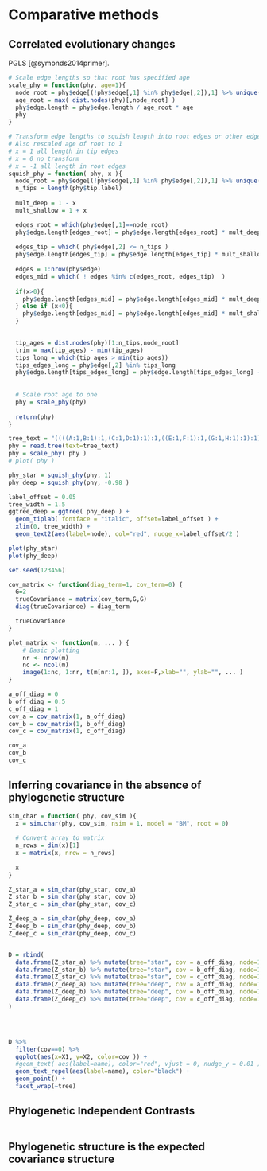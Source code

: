 # Comparative methods

## Correlated evolutionary changes

PGLS [@symonds2014primer].


```r

# Scale edge lengths so that root has specified age
scale_phy = function(phy, age=1){
  node_root = phy$edge[(!phy$edge[,1] %in% phy$edge[,2]),1] %>% unique()
  age_root = max( dist.nodes(phy)[,node_root] )
  phy$edge.length = phy$edge.length / age_root * age
  phy
}

# Transform edge lengths to squish length into root edges or other edges.
# Also rescaled age of root to 1
# x = 1 all length in tip edges
# x = 0 no transform
# x = -1 all length in root edges
squish_phy = function( phy, x ){
  node_root = phy$edge[(!phy$edge[,1] %in% phy$edge[,2]),1] %>% unique()
  n_tips = length(phy$tip.label)
  
  mult_deep = 1 - x
  mult_shallow = 1 + x   

  edges_root = which(phy$edge[,1]==node_root)
  phy$edge.length[edges_root] = phy$edge.length[edges_root] * mult_deep
  
  edges_tip = which( phy$edge[,2] <= n_tips )
  phy$edge.length[edges_tip] = phy$edge.length[edges_tip] * mult_shallow
  
  edges = 1:nrow(phy$edge)
  edges_mid = which( ! edges %in% c(edges_root, edges_tip)  )
  
  if(x>0){
    phy$edge.length[edges_mid] = phy$edge.length[edges_mid] * mult_deep
  } else if (x<0){
    phy$edge.length[edges_mid] = phy$edge.length[edges_mid] * mult_shallow
  }

  
  tip_ages = dist.nodes(phy)[1:n_tips,node_root]
  trim = max(tip_ages) - min(tip_ages)
  tips_long = which(tip_ages > min(tip_ages))
  tips_edges_long = phy$edge[,2] %in% tips_long
  phy$edge.length[tips_edges_long] = phy$edge.length[tips_edges_long] - trim
  
  
  # Scale root age to one
  phy = scale_phy(phy)
  
  return(phy)
}

tree_text = "((((A:1,B:1):1,(C:1,D:1):1):1,((E:1,F:1):1,(G:1,H:1):1):1):1,(((I:1,J:1):1,(K:1,L:1):1):1,((M:1,N:1):1,(O:1,P:1):1):1):1);"
phy = read.tree(text=tree_text)
phy = scale_phy( phy )
# plot( phy )

phy_star = squish_phy(phy, 1)
phy_deep = squish_phy(phy, -0.98 )

label_offset = 0.05
tree_width = 1.5
ggtree_deep = ggtree( phy_deep ) + 
  geom_tiplab( fontface = "italic", offset=label_offset ) +
  xlim(0, tree_width) +
  geom_text2(aes(label=node), col="red", nudge_x=label_offset/2 )

plot(phy_star)
plot(phy_deep)

```



```r
set.seed(123456)

cov_matrix <- function(diag_term=1, cov_term=0) {
  G=2
  trueCovariance = matrix(cov_term,G,G)
  diag(trueCovariance) = diag_term

  trueCovariance
}

plot_matrix <- function(m, ... ) {
	# Basic plotting
	nr <- nrow(m)
	nc <- ncol(m)
	image(1:nc, 1:nr, t(m[nr:1, ]), axes=F,xlab="", ylab="", ... )
}

a_off_diag = 0
b_off_diag = 0.5
c_off_diag = 1
cov_a = cov_matrix(1, a_off_diag)
cov_b = cov_matrix(1, b_off_diag)
cov_c = cov_matrix(1, c_off_diag)

cov_a
cov_b
cov_c
```
## Inferring covariance in the absence of phylogenetic structure


```r

sim_char = function( phy, cov_sim ){
  x = sim.char(phy, cov_sim, nsim = 1, model = "BM", root = 0)
  
  # Convert array to matrix
  n_rows = dim(x)[1]
  x = matrix(x, nrow = n_rows)
  
  x
}

Z_star_a = sim_char(phy_star, cov_a)
Z_star_b = sim_char(phy_star, cov_b)
Z_star_c = sim_char(phy_star, cov_c)

Z_deep_a = sim_char(phy_deep, cov_a)
Z_deep_b = sim_char(phy_deep, cov_b)
Z_deep_c = sim_char(phy_deep, cov_c)


D = rbind(
  data.frame(Z_star_a) %>% mutate(tree="star", cov = a_off_diag, node=1:nrow(Z_star_a), name = phy$tip.label ),
  data.frame(Z_star_b) %>% mutate(tree="star", cov = b_off_diag, node=1:nrow(Z_star_b), name = phy$tip.label ),
  data.frame(Z_star_c) %>% mutate(tree="star", cov = c_off_diag, node=1:nrow(Z_star_c), name = phy$tip.label ),
  data.frame(Z_deep_a) %>% mutate(tree="deep", cov = a_off_diag, node=1:nrow(Z_deep_a), name = phy$tip.label ),
  data.frame(Z_deep_b) %>% mutate(tree="deep", cov = b_off_diag, node=1:nrow(Z_deep_b), name = phy$tip.label ),
  data.frame(Z_deep_c) %>% mutate(tree="deep", cov = c_off_diag, node=1:nrow(Z_deep_c), name = phy$tip.label )
)




D %>% 
  filter(cov==0) %>%
  ggplot(aes(x=X1, y=X2, color=cov )) +
  #geom_text( aes(label=name), color="red", vjust = 0, nudge_y = 0.01 ) +
  geom_text_repel(aes(label=name), color="black") +
  geom_point() +
  facet_wrap(~tree)


```

## Phylogenetic Independent Contrasts

```r

  

```



## Phylogenetic structure is the expected covariance structure

```r

```